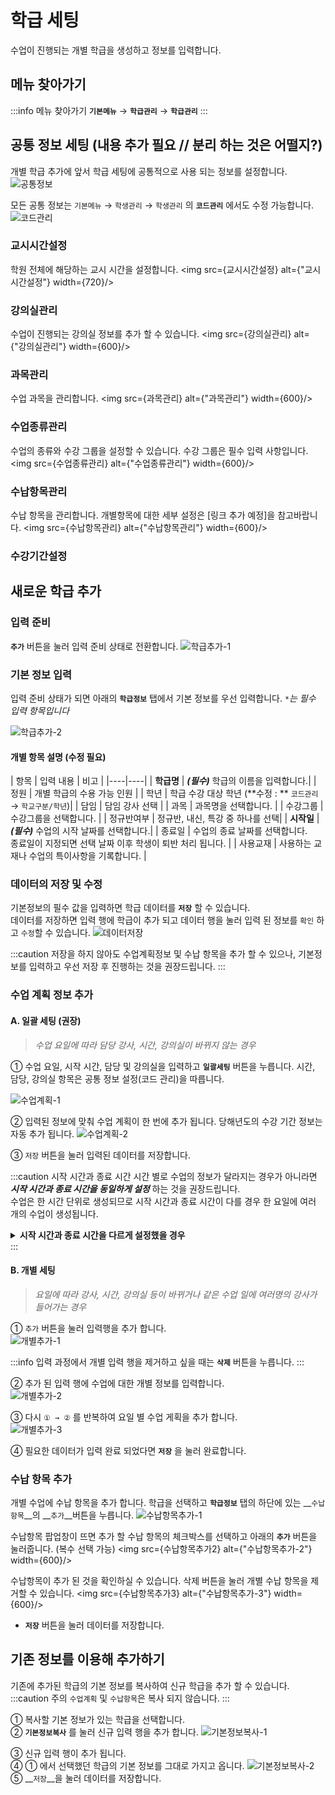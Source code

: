 


# 학급 세팅

수업이 진행되는 개별 학급을 생성하고 정보를 입력합니다.

## 메뉴 찾아가기
:::info 메뉴 찾아가기
**`기본메뉴`** → **`학급관리`** → **`학급관리`**
:::

## 공통 정보 세팅 (내용 추가 필요 // 분리 하는 것은 어떨지?)

개별 학급 추가에 앞서 학급 세팅에 공통적으로 사용 되는 정보를 설정합니다.
![공통정보](./img/02-학급세팅/공통정보세팅메뉴.png)

모든 공통 정보는 `기본메뉴` → `학생관리` → `학생관리` 의 **`코드관리`** 에서도 수정 가능합니다.
![코드관리](./img/02-학급세팅/코드관리.png)

### 교시시간설정
학원 전체에 해당하는 교시 시간을 설정합니다.
<img src={교시시간설정} alt={"교시시간설정"} width={720}/>

### 강의실관리
수업이 진행되는 강의실 정보를 추가 할 수 있습니다.
<img src={강의실관리} alt={"강의실관리"} width={600}/>

### 과목관리
수업 과목을 관리합니다.
<img src={과목관리} alt={"과목관리"} width={600}/>

### 수업종류관리
수업의 종류와 수강 그룹을 설정할 수 있습니다. 수강 그룹은 필수 입력 사항입니다.
<img src={수업종류관리} alt={"수업종류관리"} width={600}/>

### 수납항목관리
수납 항목을 관리합니다. 개별항목에 대한 세부 설정은 [링크 추가 예정]을 참고바랍니다.
<img src={수납항목관리} alt={"수납항목관리"} width={600}/>

### 수강기간설정


## 새로운 학급 추가

### 입력 준비

**`추가`** 버튼을 눌러 입력 준비 상태로 전환합니다.
![학급추가-1](./img/02-학급세팅/학급추가-1.png)

### 기본 정보 입력

입력 준비 상태가 되면 아래의 **`학급정보`** 탭에서 기본 정보를 우선 입력합니다.
_`*`는 필수 입력 항목입니다_


![학급추가-2](./img/02-학급세팅/학급추가-2.png)

#### 개별 항목 설명 (수정 필요)

| 항목 | 입력 내용 | 비고 |
|----|----|
| __학급명__ | ___(필수)___ 학급의 이름을 입력합니다.|
| 정원 | 개별 학급의 수용 가능 인원 |
| 학년 | 학급 수강 대상 학년 (**수정 : ** `코드관리` → `학교구분/학년`)|
| 담임 | 담임 강사 선택 |
| 과목 | 과목명을 선택합니다. |
| 수강그룹 | 수강그룹을 선택합니다. |
| 정규반여부 | 정규반, 내신, 특강 중 하나를 선택|
| __시작일__ | ___(필수)___ 수업의 시작 날짜를 선택합니다.|
| 종료일 | 수업의 종료 날짜를 선택합니다.<br/>종료일이 지정되면 선택 날짜 이후 학생이 퇴반 처리 됩니다. |
| 사용교재 | 사용하는 교재나 수업의 특이사항을 기록합니다. |

### 데이터의 저장 및 수정
기본정보의 필수 값을 입력하면 학급 데이터를 __`저장`__ 할 수 있습니다.<br/>
데이터를 저장하면 입력 행에 학급이 추가 되고 데이터 행을 눌러 입력 된 정보를 `확인` 하고 `수정`할 수 있습니다.
![데이터저장](./img/02-학급세팅/데이터저장.png)

:::caution
저장을 하지 않아도 수업계획정보 및 수납 항목을 추가 할 수 있으나, 기본정보를 입력하고 우선 저장 후 진행하는 것을 권장드립니다.
:::

### 수업 계획 정보 추가
#### A. 일괄 세팅 (권장)
> _수업 요일에 따라 담당 강사, 시간, 강의실이 바뀌지 않는 경우_

① 수업 요일, 시작 시간, 담당 및 강의실을 입력하고 **`일괄세팅`** 버튼을 누릅니다. 시간, 담당, 강의실 항목은 공통 정보 설정(코드 관리)을 따릅니다.

![수업계획-1](./img/02-학급세팅/수업계획-1.png)

② 입력된 정보에 맞춰 수업 계획이 한 번에 추가 됩니다. 당해년도의 수강 기간 정보는 자동 추가 됩니다.
![수업계획-2](./img/02-학급세팅/수업계획-2.png)

③ `저장` 버튼을 눌러 입력된 데이터를 저장합니다.

:::caution 시작 시간과 종료 시간
시간 별로 수업의 정보가 달라지는 경우가 아니라면 ___시작 시간과 종료 시간을 동일하게 설정___ 하는 것을 권장드립니다.<br/>
수업은 한 시간 단위로 생성되므로 시작 시간과 종료 시간이 다를 경우 한 요일에 여러 개의 수업이 생성됩니다.

<details>
  <summary><b>시작 시간과 종료 시간을 다르게 설정했을 경우</b></summary>
  <div>
    <img src={개별추가4} alt="시작 종료 다르게"/>
  </div>
</details>
:::

#### B. 개별 세팅
> _요일에 따라 강사, 시간, 강의실 등이 바뀌거나 같은 수업 일에 여러명의 강사가 들어가는 경우_<br/>

① `추가` 버튼을 눌러 입력행을 추가 합니다.<br/>
![개별추가-1](./img/02-학급세팅/개별추가-1.png)

:::info
입력 과정에서 개별 입력 행을 제거하고 싶을 때는 __`삭제`__ 버튼을 누릅니다.
:::
<br/>

② 추가 된 입력 행에 수업에 대한 개별 정보를 입력합니다.<br/>
![개별추가-2](./img/02-학급세팅/개별추가-2.png)

③ 다시 `① → ②` 를 반복하여 요일 별 수업 게획을 추가 합니다.<br/>
![개별추가-3](./img/02-학급세팅/개별추가-3.png)

④ 필요한 데이터가 입력 완료 되었다면 **`저장`** 을 눌러 완료합니다.


### 수납 항목 추가
개별 수업에 수납 항목을 추가 합니다.
학급을 선택하고 __`학급정보`__ 탭의 하단에 있는 __`수납항목`__의 __`추가`__버튼을 누릅니다.
![수납항목추가-1](./img/02-학급세팅/수납항목추가-1.png)

수납항목 팝업창이 뜨면 추가 할 수납 항목의 체크박스를 선택하고 아래의 __`추가`__ 버튼을 눌러줍니다. (복수 선택 가능)
<img src={수납항목추가2} alt={"수납항목추가-2"} width={600}/>

수납항목이 추가 된 것을 확인하실 수 있습니다. 삭제 버튼을 눌러 개별 수납 항목을 제거할 수 있습니다.
<img src={수납항목추가3} alt={"수납항목추가-3"} width={600}/>

- __`저장`__ 버튼을 눌러 데이터를 저장합니다.


## 기존 정보를 이용해 추가하기
기존에 추가된 학급의 기본 정보를 복사하여 신규 학급을 추가 할 수 있습니다.
:::caution 주의
`수업계획` 및 `수납항목`은 복사 되지 않습니다.
:::

① 복사할 기본 정보가 있는 학급을 선택합니다. <br/>
② __`기본정보복사`__ 를 눌러 신규 입력 행을 추가 합니다.
![기본정보복사-1](./img/02-학급세팅/기본정보복사-1.png)

③ 신규 입력 행이 추가 됩니다. <br/>
④ ① 에서 선택했던 학급의 기본 정보를 그대로 가지고 옵니다.
![기본정보복사-2](./img/02-학급세팅/기본정보복사-2.png)
⑤ __`저장`__을 눌러 데이터를 저장합니다.
